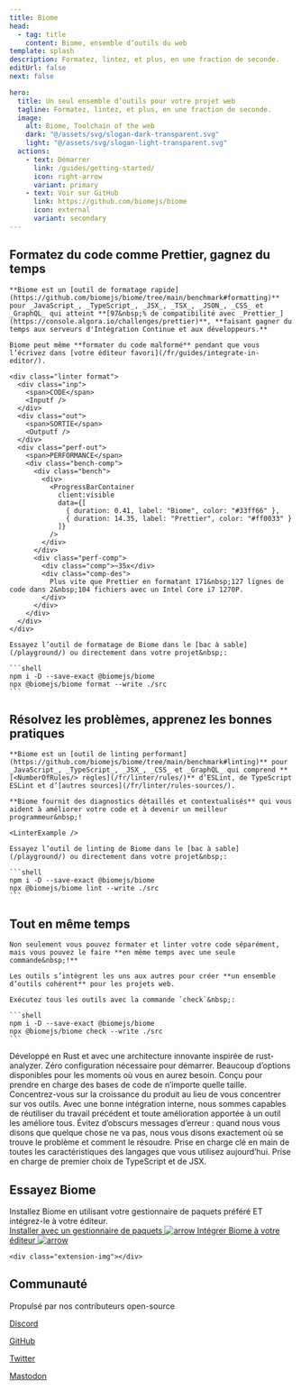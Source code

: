```yaml
---
title: Biome
head:
  - tag: title
    content: Biome, ensemble d’outils du web
template: splash
description: Formatez, lintez, et plus, en une fraction de seconde.
editUrl: false
next: false

hero:
  title: Un seul ensemble d’outils pour votre projet web
  tagline: Formatez, lintez, et plus, en une fraction de seconde.
  image:
    alt: Biome, Toolchain of the web
    dark: "@/assets/svg/slogan-dark-transparent.svg"
    light: "@/assets/svg/slogan-light-transparent.svg"
  actions:
    - text: Démarrer
      link: /guides/getting-started/
      icon: right-arrow
      variant: primary
    - text: Voir sur GitHub
      link: https://github.com/biomejs/biome
      icon: external
      variant: secondary
---
```



<div class="gradient"></div>
<div class="grid"></div>


<div class="hero-code">
    <h2 class="head">Formatez du code comme Prettier, gagnez du temps</h2>

    **Biome est un [outil de formatage rapide](https://github.com/biomejs/biome/tree/main/benchmark#formatting)** pour _JavaScript_, _TypeScript_, _JSX_, _TSX_, _JSON_, _CSS_ et _GraphQL_ qui atteint **[97&nbsp;% de compatibilité avec _Prettier_](https://console.algora.io/challenges/prettier)**, **faisant gagner du temps aux serveurs d'Intégration Continue et aux développeurs.**

    Biome peut même **formater du code malformé** pendant que vous l’écrivez dans [votre éditeur favori](/fr/guides/integrate-in-editor/).

    <div class="linter format">
      <div class="inp">
        <span>CODE</span>
        <Inputf />
      </div>
      <div class="out">
        <span>SORTIE</span>
        <Outputf />
      </div>
      <div class="perf-out">
        <span>PERFORMANCE</span>
        <div class="bench-comp">
          <div class="bench">
            <div>
              <ProgressBarContainer
                client:visible
                data={[
                  { duration: 0.41, label: "Biome", color: "#33ff66" },
                  { duration: 14.35, label: "Prettier", color: "#ff0033" }
                ]}
              />
            </div>
          </div>
          <div class="perf-comp">
            <div class="comp">~35x</div>
            <div class="comp-des">
              Plus vite que Prettier en formatant 171&nbsp;127 lignes de code dans 2&nbsp;104 fichiers avec un Intel Core i7 1270P.
            </div>
          </div>
        </div>
      </div>
    </div>

    Essayez l’outil de formatage de Biome dans le [bac à sable](/playground/) ou directement dans votre projet&nbsp;:

    ```shell
    npm i -D --save-exact @biomejs/biome
    npx @biomejs/biome format --write ./src
    ```
</div>


<div class="hero-code">
    <h2 class="head">Résolvez les problèmes, apprenez les bonnes pratiques</h2>

    **Biome est un [outil de linting performant](https://github.com/biomejs/biome/tree/main/benchmark#linting)** pour _JavaScript_, _TypeScript_, _JSX_, _CSS_ et _GraphQL_ qui comprend **[<NumberOfRules/> règles](/fr/linter/rules/)** d’ESLint, de TypeScript ESLint et d’[autres sources](/fr/linter/rules-sources/).

    **Biome fournit des diagnostics détaillés et contextualisés** qui vous aident à améliorer votre code et à devenir un meilleur programmeur&nbsp;!

    <LinterExample />

    Essayez l’outil de linting de Biome dans le [bac à sable](/playground/) ou directement dans votre projet&nbsp;:

    ```shell
    npm i -D --save-exact @biomejs/biome
    npx @biomejs/biome lint --write ./src
    ```

</div>


<div class="hero-code">
    <h2 class="head">Tout en même temps</h2>

    Non seulement vous pouvez formater et linter votre code séparément, mais vous pouvez le faire **en même temps avec une seule commande&nbsp;!**

    Les outils s’intègrent les uns aux autres pour créer **un ensemble d’outils cohérent** pour les projets web.

    Exécutez tous les outils avec la commande `check`&nbsp;:

    ```shell
    npm i -D --save-exact @biomejs/biome
    npx @biomejs/biome check --write ./src
    ```

</div>



<div class="card-cnt">

<CardGrid>
    <Card title="Rapide" icon="rocket">
      Développé en Rust et avec une architecture innovante inspirée de rust-analyzer.
    </Card>
    <Card title="Simple" icon="pencil">
      Zéro configuration nécessaire pour démarrer. Beaucoup d’options disponibles
      pour les moments où vous en aurez besoin.
    </Card>
    <Card title="Évolutif" icon="random">
      Conçu pour prendre en charge des bases de code de n’importe quelle taille.
      Concentrez-vous sur la croissance du produit au lieu de vous concentrer sur vos outils.
    </Card>
    <Card title="Optimisé" icon="setting">
      Avec une bonne intégration interne, nous sommes capables de réutiliser du travail précédent et toute amélioration apportée à un outil les améliore tous.
    </Card>
    <Card title="Pratique & instructif" icon="information">
      Évitez d’obscurs messages d’erreur&nbsp;: quand nous vous disons que quelque chose ne va pas, nous vous disons exactement où se trouve le problème et comment le résoudre.
    </Card>
    <Card title="Batteries incluses" icon="add-document">
      Prise en charge clé en main de toutes les caractéristiques des langages que vous utilisez aujourd’hui. Prise en charge de premier choix de TypeScript et de JSX.
    </Card>
  </CardGrid>
</div>
<div class="installation-body">
  <div class="installation">
    <div class="installation-left">
      <h2 class="head">Essayez Biome</h2>
      <div class="installation-description">
        Installez Biome en utilisant votre gestionnaire de paquets préféré ET intégrez-le à votre éditeur.
      </div>
      <a class="installation-biome" href="/fr/guides/getting-started/#installation">
        Installer avec un gestionnaire de paquets
        <Image src={arrow} alt="arrow" />
      </a>
      <a
        href="/fr/guides/integrate-in-editor/"
        class="installation-extension"
      >
        Intégrer Biome à votre éditeur
        <Image src={arrow} alt="arrow" />
      </a>
    </div>

    <div class="extension-img"></div>

  </div>
</div>

<div class="community">
  <div class="community-grid"></div>
  <h2 class="head">Communauté</h2>
  <div class="community-connect">
    <div class="community-description">
      Propulsé par nos contributeurs open-source
    </div>
    <div class="community-links">
      <a href="https://biomejs.dev/chat" class="discord">
        <Icon name="discord" />
        <p>Discord</p>
      </a>
      <a href="https://github.com/biomejs/biome" class="github">
        <Icon name="github" />
        <p>GitHub</p>
      </a>
      <a href="https://twitter.com/biomejs" class="x">
        <Icon name="x.com" />
        <p>Twitter</p>
      </a>
      <a href="https://fosstodon.org/@biomejs" class="mastodon">
        <Icon name="mastodon" />
        <p>Mastodon</p>
      </a>
    </div>
  </div>
  <div class="connect">
    <Community />
  </div>
</div>

<Sponsors title="Sponsors" />

<Netlify />
